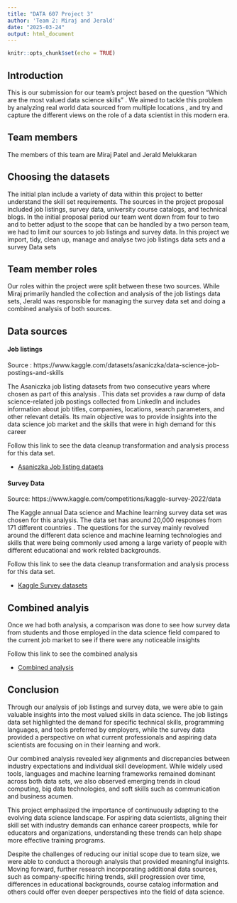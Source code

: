 ```yaml
---
title: "DATA 607 Project 3"
author: 'Team 2: Miraj and Jerald'
date: "2025-03-24"
output: html_document
---
```


```r
knitr::opts_chunk$set(echo = TRUE)
```


## Introduction 

This is our submission for our team's project based on the question "Which are the most valued
data science skills" . We aimed to tackle this problem by analyzing real world data sourced from multiple
locations , and try and capture the different views on the role of a data scientist in this modern era.

## Team members

The members of this team are Miraj Patel and Jerald Melukkaran 

## Choosing the datasets 

The initial plan include a variety of data within this project to better understand the skill set requirements. The sources in the project proposal included job listings, survey data, university course catalogs, and technical blogs. In the initial proposal period our team went down from four to two and to better adjust to the scope that can be handled by a two person team, we had to limit our sources to job listings and survey data. In this project we import, tidy, clean up, manage and analyse two job listings data sets and a survey Data sets


## Team member roles 

Our roles within the project were split between these two sources. While Miraj primarily handled the collection and analysis of the job listings data sets, Jerald was responsible for managing the survey data set and doing a combined analysis of both sources.


## Data sources 

#### Job listings 

Source : https://www.kaggle.com/datasets/asaniczka/data-science-job-postings-and-skills

The Asaniczka job listing datasets from two consecutive years where chosen as part of this analysis . This data set provides a raw dump of data science-related job postings collected from LinkedIn and includes information about job titles, companies, locations, search parameters, and other relevant details. Its main objective was to provide insights into the data science job market and the skills that were in high demand for this career 


Follow this link to see the data cleanup transformation and analysis process for this data set. 

- [Asaniczka Job listing dataets](https://htmlpreview.github.io/?https://github.com/jerryjerald27/DATA607_Project3/blob/main/AsaniczkaDatasets.html) 

#### Survey Data 

Source: https://www.kaggle.com/competitions/kaggle-survey-2022/data

The Kaggle annual Data science and Machine learning survey data set was chosen for this analysis. The data set has around 20,000 responses from 171 different countries . The questions for the survey mainly revolved around the different data science and machine learning technologies and skills that were being commonly used among a large variety of people with different educational and work related backgrounds.

Follow this link to see the data cleanup transformation and analysis process for this data set. 


- [Kaggle Survey datasets](https://htmlpreview.github.io/?https://github.com/jerryjerald27/DATA607_Project3/blob/main/KaggleSurvey.html) 

## Combined analyis

Once we had both analysis, a comparison was done to see how survey data from students and those employed in the data science field compared to the current job market to see if there were any noticeable insights 

Follow this link to see the combined analysis 


- [Combined analysis](https://htmlpreview.github.io/?https://github.com/jerryjerald27/DATA607_Project3/blob/main/CombinedAnalysis.html) 



## Conclusion 


Through our analysis of job listings and survey data, we were able to gain valuable insights into the most valued skills in data science. The job listings data set highlighted the demand for specific technical skills, programming languages, and tools preferred by employers, while the survey data provided a perspective on what current professionals and aspiring data scientists are focusing on in their learning and work.

Our combined analysis revealed key alignments and discrepancies between industry expectations and individual skill development. While widely used tools, languages  and machine learning frameworks remained dominant across both data sets, we also observed emerging trends in cloud computing, big data technologies, and soft skills such as communication and business acumen.

This project emphasized the importance of continuously adapting to the evolving data science landscape. For aspiring data scientists, aligning their skill set with industry demands can enhance career prospects, while for educators and organizations, understanding these trends can help shape more effective training programs.

Despite the challenges of reducing our initial scope due to team size, we were able to conduct a thorough analysis that provided meaningful insights. Moving forward, further research incorporating additional data sources, such as company-specific hiring trends, skill progression over time, differences in educational backgrounds, course catalog information and others could offer even deeper perspectives into the field of data science.
